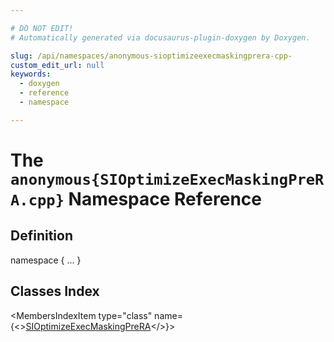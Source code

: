 ```yaml
---

# DO NOT EDIT!
# Automatically generated via docusaurus-plugin-doxygen by Doxygen.

slug: /api/namespaces/anonymous-sioptimizeexecmaskingprera-cpp-
custom_edit_url: null
keywords:
  - doxygen
  - reference
  - namespace

---
```





# The `anonymous{SIOptimizeExecMaskingPreRA.cpp}` Namespace Reference

<DoxygenPage pluginConfig={pluginConfig}>



## Definition

<CodeBlock>namespace &#123; ... &#125;</CodeBlock>

## Classes Index

<MembersIndex>

<MembersIndexItem
  type="class"
  name={<><a href="/docs/api/classes/anonymous-namespace-sioptimizeexecmaskingprera-cpp-/sioptimizeexecmaskingprera">SIOptimizeExecMaskingPreRA</a></>}>
</MembersIndexItem>

</MembersIndex>


</DoxygenPage>
